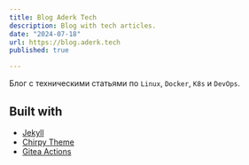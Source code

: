 ```yaml
---
title: Blog Aderk Tech
description: Blog with tech articles.
date: "2024-07-18"
url: https://blog.aderk.tech
published: true

---
```


Блог с техническими статьями по `Linux`, `Docker`, `K8s` и `DevOps`.

## Built with

- [Jekyll](https://jekyllrb.com/)
- [Chirpy Theme](https://github.com/cotes2020/jekyll-theme-chirpy)
- [Gitea Actions](https://docs.gitea.com/next/usage/actions/overview)
